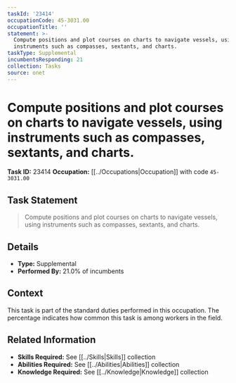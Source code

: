 ```yaml
---
taskId: '23414'
occupationCode: 45-3031.00
occupationTitle: ''
statement: >-
  Compute positions and plot courses on charts to navigate vessels, using
  instruments such as compasses, sextants, and charts.
taskType: Supplemental
incumbentsResponding: 21
collection: Tasks
source: onet
---
```

# Compute positions and plot courses on charts to navigate vessels, using instruments such as compasses, sextants, and charts.

**Task ID:** 23414
**Occupation:** [[../Occupations|Occupation]] with code `45-3031.00`

## Task Statement

> Compute positions and plot courses on charts to navigate vessels, using instruments such as compasses, sextants, and charts.

## Details

- **Type:** Supplemental
- **Performed By:** 21.0% of incumbents

## Context

This task is part of the standard duties performed in this occupation. The percentage indicates how common this task is among workers in the field.

## Related Information

- **Skills Required:** See [[../Skills|Skills]] collection
- **Abilities Required:** See [[../Abilities|Abilities]] collection
- **Knowledge Required:** See [[../Knowledge|Knowledge]] collection
